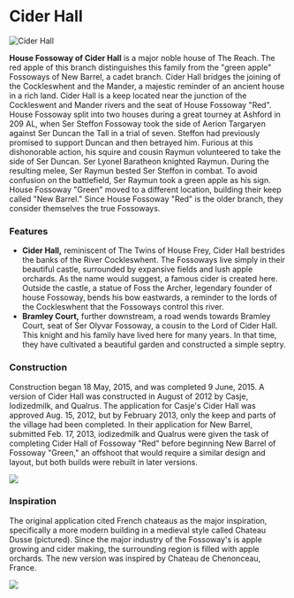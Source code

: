 

# Cider Hall

<Image src="https://cdn.sanity.io/images/1as7cn02/production/2851ffe26f6fa74524e699512208995a862bf672-1261x698.png?w=976&h=350&fit=crop&crop=center&auto=format" alt="Cider Hall" width={976} height={350}  />

<ProjectDetails
  floatRight
  region="Reach"
  house="House Fossoway"
  type="Castle"
  status="Completed"
  warp="/warp ciderhall"
  projectLead="Veggie, Tsarkaiser84, NoahRYS"
  dateStarted="May 18, 2015"
  dateCompleted="May 18, 2015"
/>

**House Fossoway of Cider Hall** is a major noble house of The Reach. The red apple of this branch distinguishes this family from the "green apple" Fossoways of New Barrel, a cadet branch. Cider Hall bridges the joining of the Cockleswhent and the Mander, a majestic reminder of an ancient house in a rich land. Cider Hall is a keep located near the junction of the Cockleswent and Mander rivers and the seat of House Fossoway "Red". House Fossoway split into two houses during a great tourney at Ashford in 209 AL, when Ser Steffon Fossoway took the side of Aerion Targaryen against Ser Duncan the Tall in a trial of seven. Steffon had previously promised to support Duncan and then betrayed him. Furious at this dishonorable action, his squire and cousin Raymun volunteered to take the side of Ser Duncan. Ser Lyonel Baratheon knighted Raymun. During the resulting melee, Ser Raymun bested Ser Steffon in combat. To avoid confusion on the battlefield, Ser Raymun took a green apple as his sign. House Fossoway "Green" moved to a different location, building their keep called "New Barrel." Since House Fossoway "Red" is the older branch, they consider themselves the true Fossoways.

### Features

* **Cider Hall,** reminiscent of The Twins of House Frey, Cider Hall bestrides the banks of the River Cockleswhent. The Fossoways live simply in their beautiful castle, surrounded by expansive fields and lush apple orchards. As the name would suggest, a famous cider is created here. Outside the castle, a statue of Foss the Archer, legendary founder of house Fossoway, bends his bow eastwards, a reminder to the lords of the Cockleswhent that the Fossoways control this river.
* **Bramley Court,** further downstream, a road wends towards Bramley Court, seat of Ser Olyvar Fossoway, a cousin to the Lord of Cider Hall. This knight and his family have lived here for many years. In that time, they have cultivated a beautiful garden and constructed a simple septry.

### Construction

Construction began 18 May, 2015, and was completed 9 June, 2015. A version of Cider Hall was constructed in August of 2012 by Casje, Iodizedmilk, and Qualrus. The application for Casje's Cider Hall was approved Aug. 15, 2012, but by February 2013, only the keep and parts of the village had been completed. In their application for New Barrel, submitted Feb. 17, 2013, iodizedmilk and Qualrus were given the task of completing Cider Hall of Fossoway "Red" before beginning New Barrel of Fossoway "Green," an offshoot that would require a similar design and layout, but both builds were rebuilt in later versions.


![](https://cdn.sanity.io/images/1as7cn02/production/88712523e35f3e0b9da313c1b0e8ab2c424e6f9a-800x413.png)

### Inspiration

The original application cited French chateaus as the major inspiration, specifically a more modern building in a medieval style called Chateau Dusse (pictured). Since the major industry of the Fossoway's is apple growing and cider making, the surrounding region is filled with apple orchards. The new version was inspired by Chateau de Chenonceau, France.


![](https://cdn.sanity.io/images/1as7cn02/production/c73c9380c8264929047946e7807586e186a00636-1600x900.jpg)